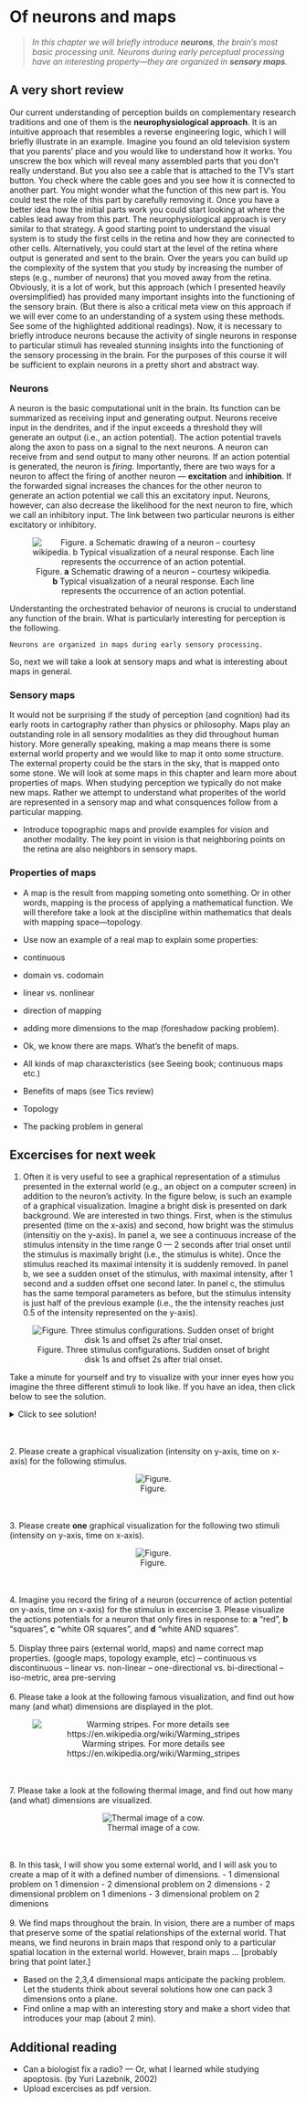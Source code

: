 # Of neurons and maps

>*In this chapter we will briefly introduce **neurons**, the brain's most basic processing unit. Neurons during early perceptual processing have an interesting property—they are organized in **sensory maps**.*

## A very short review

Our current understanding of perception builds on complementary research traditions and one of them is the **neurophysiological approach**. It is an intuitive approach that resembles a reverse engineering logic, which I will briefly illustrate in an example. Imagine you found an old television system that you parents' place and you would like to understand how it works. You unscrew the box which will reveal many assembled parts that you don't really understand. But you also see a cable that is attached to the TV's start button. You check where the cable goes and you see how it is connected to another part. You might wonder what the function of this new part is. You could test the role of this part by carefully removing it. Once you have a better idea how the initial parts work you could start looking at where the cables lead away from this part. The neurophysiological approach is very similar to that strategy. A good starting point to understand the visual system is to study the first cells in the retina and how they are connected to other cells. Alternatively, you could start at the level of the retina where output is generated and sent to the brain. Over the years you can build up the complexity of the system that you study by increasing the number of steps (e.g., number of neurons) that you moved away from the retina. Obviously, it is a lot of work, but this approach (which I presented heavily oversimplified) has provided many important insights into the functioning of the sensory brain. (But there is also a critical meta view on this approach if we will ever come to an understanding of a system using these methods. See some of the highlighted additional readings). Now, it is necessary to briefly introduce neurons because the activity of single neurons in response to particular stimuli has revealed stunning insights into the functioning of the sensory processing in the brain. For the purposes of this course it will be sufficient to explain neurons in a pretty short and abstract way.

### Neurons

A neuron is the basic computational unit in the brain. Its function can be summarized as receiving input and generating output. Neurons receive input in the dendrites, and if the input exceeds a threshold they will generate an output (i.e., an action potential). The action potential travels along the axon to pass on a signal to the next neurons. A neuron can receive from and send output to many other neurons. If an action potential is generated, the neuron is *firing*. Importantly, there are two ways for a neuron to affect the firing of another neuron — **excitation** and **inhibition**. If the forwarded signal increases the chances for the other neuron to generate an action potential we call this an excitatory input. Neurons, however, can also decrease the likelihood for the next neuron to fire, which we call an inhibitory input. The link between two particular neurons is either excitatory or inhibitory.

<center>
![Figure. **a** Schematic drawing of a neuron -- courtesy wikipedia. **b** Typical visualization of a neural response. Each line represents the occurrence of an action potential.](ch3_images/p_3_1.svg)
</center>

Understanting the orchestrated behavior of neurons is crucial to understand any function of the brain. What is particularly interesting for perception is the following.

```
Neurons are organized in maps during early sensory processing. 
```

So, next we will take a look at sensory maps and what is interesting about maps in general.

### Sensory maps
It would not be surprising if the study of perception (and cognition) had its early roots in cartography rather than physics or philosophy. Maps play an outstanding role in all sensory modalities as they did throughout human history. More generally speaking, making a map means there is some external world property and we would like to map it onto some structure. The external property could be the stars in the sky, that is mapped onto some stone. We will look at some maps in this chapter and learn more about properties of maps. When studying perception we typically do not make new maps. Rather we attempt to understand what properites of the world are represented in a sensory map and what consquences follow from a particular mapping. 

- Introduce topographic maps and provide examples for vision and another modality. The key point in vision is that neighboring points on the retina are also neighbors in sensory maps.

### Properties of maps
- A map is the result from mapping someting onto something. Or in other words, mapping is the process of applying a mathematical function. We will therefore take a look at the discipline within mathematics that deals with mapping space—topology.

- Use now an example of a real map to explain some properties:
- continuous
- domain vs. codomain
- linear vs. nonlinear
- direction of mapping
- adding more dimensions to the map (foreshadow packing problem).

- Ok, we know there are maps. What's the benefit of maps.

- All kinds of map charaxcteristics (see Seeing book; continuous maps etc.)
- Benefits of maps (see Tics review)
- Topology
- The packing problem in general

## Excercises for next week

1.    Often it is very useful to see a graphical representation of a stimulus presented in the external world (e.g., an object on a computer screen) in addition to the neuron's activity. In the figure below, is such an example of a graphical visualization. Imagine a bright disk is presented on dark background. We are interested in two things. First, when is the stimulus presented (time on the x-axis) and second, how bright was the stimulus (intensitiy on the y-axis). In panel a, we see a continuous increase of the stimulus intensity in the time range 0 — 2 seconds after trial onset until the stimulus is maximally bright (i.e., the stimulus is white). Once the stimulus reached its maximal intensity it is suddenly removed. In panel b, we see a sudden onset of the stimulus, with maximal intensity, after 1 second and a sudden offset one second later. In panel c, the stimulus has the same temporal parameters as before, but the stimulus intensity is just half of the previous example (i.e., the the intensity reaches just 0.5 of the intensity represented on the y-axis).

<center>
![Figure. Three stimulus configurations. Sudden onset of bright disk 1s and offset 2s after trial onset.](ch3_images/stimsequencex.svg)
</center>

Take a minute for yourself and try to visualize with your inner eyes how you imagine the three different stimuli to look like. If you have an idea, then click below to see the solution.

<details>
  <summary>Click to see solution!</summary>

<center>  
![Figure.](ch3_images/p_2_234.gif)
</center>

</details>
\
\
2.    Please create a graphical visualization (intensity on y-axis, time on x-axis) for the following stimulus.

<center>
![Figure.](ch3_images/p_2_5.gif)
</center>
\
\
3.    Please create **one** graphical visualization for the following two stimuli (intensity on y-axis, time on x-axis).

<center>
![Figure.](ch3_images/p_2_6.gif)
</center>
\
\
4.    Imagine you record the firing of a neuron (occurrence of action potential on y-axis, time on x-axis) for the stimulus in excercise 3. Please visualize the actions potentials for a neuron that only fires in response to: 
    **a** "red", **b** "squares", **c** "white OR squares", and **d** "white AND squares".
\
\
5.    Display three pairs (external world, maps) and name correct map properties. (google maps, topology example, etc)
  -- continuous vs discontinuous
  -- linear vs. non-linear
  -- one-directional vs. bi-directional
  -- iso-metric, area pre-serving
\
\
6.    Please take a look at the following famous visualization, and find out how many (and what) dimensions are displayed in the plot.

<center>
![Warming stripes. For more details see https://en.wikipedia.org/wiki/Warming_stripes](ch3_images/p_2_7.png)
</center>
\
\
7.    Please take a look at the following thermal image, and find out how many (and what) dimensions are visualized.

<center>
![Thermal image of a cow.](ch3_images/p_2_8.jpg)
</center>
\
\
8.    In this task, I will show you some external world, and I will ask you to create a map of it with a defined number of dimensions.
  - 1 dimensional problem on 1 dimension
  - 2 dimensional problem on 2 dimensions
  - 2 dimensional problem on 1 dimenions
  - 3 dimensional problem on 2 dimenions
\
\
9.    We find maps throughout the brain. In vision, there are a number of maps that preserve some of the spatial relationships of the external world. That means, we find neurons in brain maps that respond only to a particular spatial location in the external world. However, brain maps ... [probably bring that point later.]

- Based on the 2,3,4 dimensional maps anticipate the packing problem. Let the students think about several solutions how one can pack 3 dimensions onto a plane.
- Find online a map with an interesting story and make a short video that introduces your map (about 2 min).

## Additional reading
- Can a biologist fix a radio? — Or, what I learned while studying apoptosis. (by Yuri Lazebnik, 2002)
- Upload excercises as pdf version.